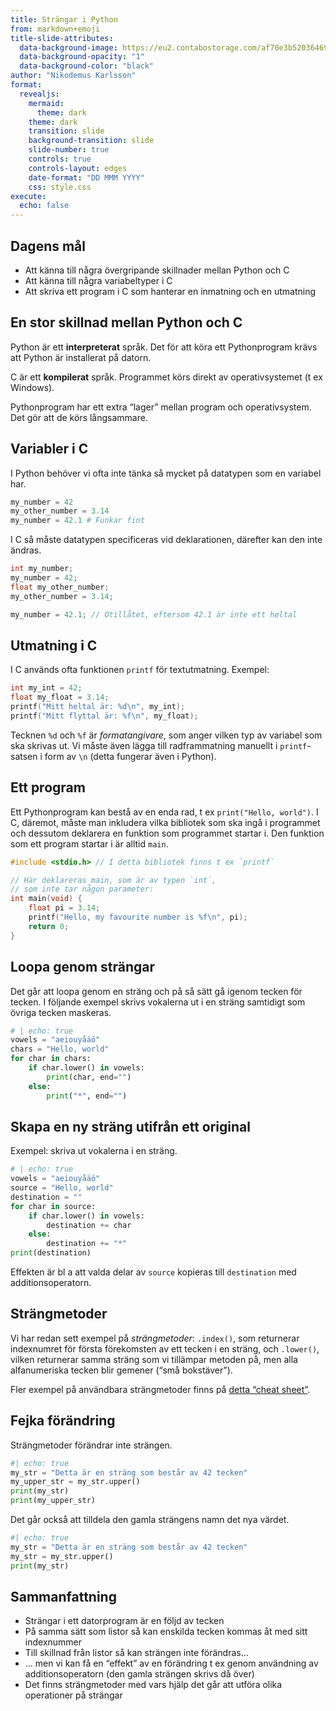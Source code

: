 ---
title: Strängar i Python
from: markdown+emoji
title-slide-attributes:
  data-background-image: https://eu2.contabostorage.com/af70e3b52036469c80229e6ec67d4d95:nika-assets/images/pr1-pres/listor/pattern-3177396_1280.png
  data-background-opacity: "1"
  data-background-color: "black"
author: "Nikodemus Karlsson"
format:
  revealjs:
    mermaid: 
      theme: dark
    theme: dark
    transition: slide
    background-transition: slide
    slide-number: true
    controls: true
    controls-layout: edges
    date-format: "DD MMM YYYY"
    css: style.css
execute: 
  echo: false
---

## Dagens mål

* Att känna till några övergripande skillnader mellan Python och C
* Att känna till några variabeltyper i C
* Att skriva ett program i C som hanterar en inmatning och en utmatning


## En stor skillnad mellan Python och C

:::{.v-space}
:::

:::{.blue-bg-small-padding }
Python är ett **interpreterat** språk. Det för att köra ett Pythonprogram
krävs att Python är installerat på datorn.

C är ett **kompilerat** språk. Programmet körs direkt av operativsystemet (t ex
Windows). 

Pythonprogram har ett extra "lager" mellan program och operativsystem. Det gör
att de körs långsammare.
:::

## Variabler i C

I Python behöver vi ofta inte tänka så mycket på datatypen som en variabel har.

```python
my_number = 42
my_other_number = 3.14
my_number = 42.1 # Funkar fint
```

:::{.double-v-space}
:::

I C så måste datatypen specificeras vid deklarationen, därefter kan den inte
ändras.

```C
int my_number;
my_number = 42;
float my_other_number;
my_other_number = 3.14;

my_number = 42.1; // Otillåtet, eftersom 42.1 är inte ett heltal

```

## Utmatning i C

I C används ofta funktionen `printf` för textutmatning. Exempel:

```C
int my_int = 42;
float my_float = 3.14;
printf("Mitt heltal är: %d\n", my_int);
printf("Mitt flyttal är: %f\n", my_float);
```

:::{.double-v-space}
:::

Tecknen `%d` och `%f` är *formatangivare*, som anger vilken typ av variabel som
ska skrivas ut. Vi måste även lägga till radframmatning manuellt i
`printf`-satsen i form av `\n` (detta fungerar även i Python).

## Ett program

Ett Pythonprogram kan bestå av en enda rad, t ex `print("Hello, world")`. I C,
däremot, måste man inkludera vilka bibliotek som ska ingå i programmet och
dessutom deklarera en funktion som programmet startar i. Den funktion som ett
program startar i är alltid `main`.


```C
#include <stdio.h> // I detta bibliotek finns t ex `printf`

// Här deklareras main, som är av typen `int`,
// som inte tar någon parameter:
int main(void) {
	float pi = 3.14;
	printf("Hello, my favourite number is %f\n", pi);
	return 0;
}
```

## Loopa genom strängar

:::{.v-space}
:::

Det går att loopa genom en sträng och på så sätt gå igenom tecken för tecken.
I följande exempel skrivs vokalerna ut i en sträng samtidigt som övriga tecken
maskeras.

```{python}
# | echo: true
vowels = "aeiouyåäö"
chars = "Hello, world"
for char in chars:
    if char.lower() in vowels:
        print(char, end="")
    else:
        print("*", end="")
```


## Skapa en ny sträng utifrån ett original

Exempel: skriva ut vokalerna i en sträng.

```{python}
# | echo: true
vowels = "aeiouyåäö"
source = "Hello, world"
destination = ""
for char in source:
    if char.lower() in vowels:
        destination += char
    else:
        destination += "*"
print(destination)
```

Effekten är bl a att valda delar av `source` kopieras till `destination` med
additionsoperatorn.

## Strängmetoder

Vi har redan sett exempel på *strängmetoder*: `.index()`, som returnerar
indexnumret för första förekomsten av ett tecken i en sträng, och `.lower()`,
vilken returnerar samma sträng som vi tillämpar metoden på, men alla
alfanumeriska tecken blir gemener ("små bokstäver").

Fler exempel på användbara strängmetoder finns på
[detta "cheat sheet"](../../cheat_sheet_python.html#strängar-och-strängmetoder).

## Fejka förändring

Strängmetoder förändrar inte strängen.

```{python}
#| echo: true
my_str = "Detta är en sträng som består av 42 tecken"
my_upper_str = my_str.upper()
print(my_str)
print(my_upper_str)
```

:::{.v-space}
:::

Det går också att tilldela den gamla strängens namn det nya värdet.

```{python}
#| echo: true
my_str = "Detta är en sträng som består av 42 tecken"
my_str = my_str.upper()
print(my_str)
```


## Sammanfattning

* Strängar i ett datorprogram är en följd av tecken
* På samma sätt som listor så kan enskilda tecken kommas åt med sitt
indexnummer
* Till skillnad från listor så kan strängen inte förändras...
* ... men vi kan få en "effekt" av en förändring t ex genom användning av
additionsoperatorn (den gamla strängen skrivs då över)
* Det finns strängmetoder med vars hjälp det går att utföra olika operationer
på strängar
